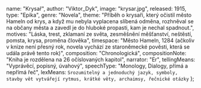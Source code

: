 
  name: "Krysař",
  author: "Viktor_Dyk",
  image: "krysar.jpg",
  released: 1915,
  type: "Epika",
  genre: "Novela",
  theme: "Příběh o krysaři, který očistil město Hameln od krys, a když mu nebyla vyplacena slíbená odměna, rozhněval se na občany města a zavedl je do hluboké propasti, kam je nechal spadnout.",
  motives: "Láska, trest, zklamaní ze světa, zesměšnění měšťanství, neštěstí, pomsta, krysa, proměna člověka",
  timespace: "Město Hameln, 1284 (ačkoliv v knize není přesný rok, novela vychází ze staroněmecké pověsti, která se udála právě tento rok)",
  composition: "Chronologická",
  compositionNote: "Kniha je rozdělena na 26 očíslovaných kapitol",
  narrator: "Er",
  tellingMeans: "Vyprávěcí, popisný, úvahový",
  speechType: "Monology, Dialogy, přímá a nepřímá řeč",
  lexMeans: `Srozumitelný a jednoduchý jazyk, symboly, stavby vět vytvářejí rytmus, krátké věty, archaimsy, řečnické otázky`
};

<Title book={book} />

<Book book={book} />

## Postavy

### Krysař

Hlavní hrdina díla. Jedná se o tajemného samotáře. Putuje po městech a svojí píšťalou, která umí omámit vše živé, hubí krysy. 
O síle své píšťaly ví, ovšem nechce ji zneužít. Jeho osamělost spočívá v tom, že nikdy necítil žádný cit, ovšem to Agnes změní. 
Krysař jde od města k městu bez cíle, ovšem zamilování to změní a chce se usadit. Ale po zklamání z lásky k Agnes, která si vezme život, zapíská na píšťalu tak 
silně, že k propasti odvede obyvatele Hamelnu, kteří pak společně umírají. 
Následně odchází do země sedmihradské (prvky romantismu i realismu - vidí věci takové jaké jsou, ale zároveň se rozhoduje podle citů).

### Agnes

Prostá měšťanka z Hamelnu, je mladá a krásná. Ubytuje Krysaře u sebe a opětuje jeho lásku. 
Čeká dítě s bývalým milencem, odejde z města a skočí do propasti.

### Kristian

Vysoký světlovlasý Agnesin milenec. Vůči krysaři je agresivní.

### Sepp Jörgen

Je chudým rybářem, kterému trvá den, než pochopí, co se okolo něho děje. 
Proto je měšťany, stejně jako Krysař, opovrhován. Žije sám a lidé mu dělají naschvály. 
Na konci díla odolá zvuku krysařovy flétny a postará se o kojence, kterého najde v Hamelnu a dojde s ním až na kraj propasti, kde se kvůli jeho pláči 
rozhodne neukončit život ale najít kojenci matku.

### Páni radní

Měšťany uznávaní radní, kteří potřebují pomoc krysaře, mu nabídnou 100 zlatých za vyhnání krys. 
Krysař svůj slib splní, ale přestože se ho radní bojí, rozmyslí si dát mu prvně nabídnutých 100 zlatých 
(nedají mu je ale v penězích ale v produktech svých podniků a to se Krysařovi nezamlouvá). Zdá se jim, že to je za 
zapískání na píšťalu moc a nechtějí mu částku vyplatit.

## Děj

Jednoho dne se v městě Hameln objeví krysař. Všichni ho jako cizince považují za někoho méněcenného. 
V podobné situaci vyloučení je také rybář Sepp Jörgen, který není hloupý, ale jeho údělem je příliš pomalé přemýšlení. 
Co mu lidé řeknou jeden den, uvědomí si až druhý, a tak se tento rybář stává centrem výsměchu okolí. 
Krysařovi je jedno, za co ho lidé mají, dokud se nezamiluje do Agnes, měšťanky, která jej od jeho příchodu ve svém domku ubytovala. 
Ona jeho lásku opětuje. Náhle zjistí, že čeká nechtěné dítě s bývalým milencem. Mezi všemi tak nastává konflikt.

Krysař svůj úkol vyhubit všechny krysy ve vesnici splní díky své kouzelné píšťale, kterou dokáže lákat jakoukoliv živou bytost. 
Radním se to však nelíbí a chtějí mu dát méně peněz, protože si myslí, že je nabyl příliš snadno. 
On se brání tím, že je placen za práci a ne za způsob, kterým ji vykonal. Spor vyvrcholí hádkou ve vesnické hospodě U Žíznivého člověka, což nebývá 
zvykem, neboť všichni obyvatelé si obou radních nesmírně cení a mají je v úctě. Po této hádce a poté co zjistí, že Agnes čeká dítě 
svého milého Kristiána, rozhodne se město opustit. Než to však udělá, táhne ho něco zpět do hostince. Tam se setká s pomocníkem ďábla, který mu 
nabízí věčný život, když bude se svojí píšťalou škodit lidem. Krysař nabídku razantně odmítá a opouští vesnici.

Láska k Agnes je silnější než jeho vůle a přinutí ho vrátit se. Nikde ji nemůže najít, a když zjistí, že se ze žalu zabila skokem z vrchu Koppel a její matka 
se z toho zbláznila, rozhodne se celou vesnici pomocí své píšťaly odvést na okraj propasti hory Koppel. Učiní tak ne pro peníze, které mu měly být vyplaceny, ale ze 
zármutku ze zklamané lásky. Během tónů jeho písně se ve všech lidech probouzí dávno zapomenuté touhy, a proto ho následují k hoře Koppel, kde ukončí svůj život v 
propasti s nadějí, že se dle pověsti dostanou do Sedmihradské země, kde je všeho dostatek, pohoda a odpuštění. Krysař doufá, že se opět setká 
se svou láskou Agnes, jež byla jediná, která v něm během jeho životního putováním probudila city. Ve vesnici zůstane živ jen rybář Jörgen, který vše pochopí 
až následujícího dne a chce též ukončit svůj neveselý život plný pohany a výsměchu. Od tohoto činu ho odvrátí kojenec, kterého nalezne opuštěného a hladového ve městě. 
Jörgen se vydá hledat matku, která by se o holčičku postarala.
<i className="text-gray">(Wikipedie, upraveno)</i>

<ViktorDyk />

<Neoklasicismus />
